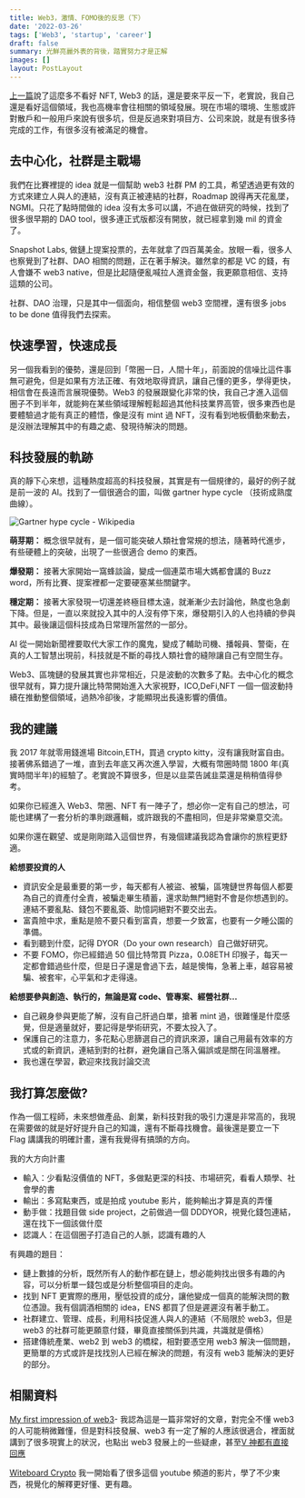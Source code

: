 ```yaml
---
title: Web3，激情、FOMO後的反思（下）
date: '2022-03-26'
tags: ['Web3', 'startup', 'career']
draft: false
summary: 光鮮亮麗外表的背後，踏實努力才是正解
images: []
layout: PostLayout
---
```


[上一篇](https://joeywang.blog/blog/web3-reflection-1)說了這麼多不看好 NFT, Web3 的話，還是要來平反一下，老實說，我自己還是看好這個領域，我也高機率會往相關的領域發展。現在市場的環境、生態或許對散戶和一般用戶來說有很多坑，但是反過來對項目方、公司來說，就是有很多待完成的工作，有很多沒有被滿足的機會。

## 去中心化，社群是主戰場

我們在比賽裡提的 idea 就是一個幫助 web3 社群 PM 的工具，希望透過更有效的方式來建立人與人的連結，沒有真正被連結的社群，Roadmap 說得再天花亂墜，NGMI。只花了點時間做的 idea 沒有太多可以講，不過在做研究的時候，找到了很多很早期的 DAO tool，很多連正式版都沒有開放，就已經拿到幾 mil 的資金了。

Snapshot Labs, 做鏈上提案投票的，去年就拿了四百萬美金。放眼一看，很多人也察覺到了社群、DAO 相關的問題，正在著手解決。雖然拿的都是 VC 的錢，有人會嫌不 web3 native，但是比起隨便亂喊拉人進資金盤，我更願意相信、支持這類的公司。

社群、DAO 治理，只是其中一個面向，相信整個 web3 空間裡，還有很多 jobs to be done 值得我們去探索。

## 快速學習，快速成長

另一個我看到的優勢，還是回到「幣圈一日，人間十年」，前面說的信噪比這件事無可避免，但是如果有方法正確、有效地取得資訊，讓自己懂的更多，學得更快，相信會在長遠而言展現優勢。Web3 的發展跟變化非常的快，我自己才進入這個圈子不到半年，就能夠在某些領域理解輕鬆超過其他科技業界高管，很多東西也是要體驗過才能有真正的體悟，像是沒有 mint 過 NFT，沒有看到地板價動來動去，是沒辦法理解其中的有趣之處、發現待解決的問題。

## 科技發展的軌跡

真的靜下心來想，這種熱度超高的科技發展，其實是有一個規律的，最好的例子就是前一波的 AI。找到了一個很適合的圖，叫做 gartner hype cycle （技術成熟度曲線）。

![Gartner hype cycle - Wikipedia](https://upload.wikimedia.org/wikipedia/commons/thumb/9/94/Gartner_Hype_Cycle.svg/1200px-Gartner_Hype_Cycle.svg.png)

**萌芽期：**
概念很早就有，是一個可能突破人類社會常規的想法，隨著時代進步，有些硬體上的突破，出現了一些很適合 demo 的東西。

**爆發期：**
接著大家開始一窩蜂談論，變成一個連菜市場大媽都會講的 Buzz word，所有比賽、提案裡都一定要硬塞某些關鍵字。

**穩定期：**
接著大家發現一切還差終極目標太遠，就漸漸少去討論他，熱度也急劇下降。但是，一直以來就投入其中的人沒有停下來，爆發期引入的人也持續的參與其中。最後讓這個科技成為日常理所當然的一部分。

AI 從一開始新聞裡要取代大家工作的魔鬼，變成了輔助司機、播報員、警衛，在真的人工智慧出現前，科技就是不斷的尋找人類社會的縫隙讓自己有空間生存。

Web3、區塊鏈的發展其實也非常相近，只是波動的次數多了點。去中心化的概念很早就有，算力提升讓比特幣開始進入大家視野，ICO,DeFi,NFT 一個一個波動持續在推動整個領域，過熱冷卻後，才能顯現出長遠影響的價值。

## 我的建議

我 2017 年就零用錢進場 Bitcoin,ETH，買過 crypto kitty，沒有讓我財富自由。接著佛系錯過了一堆，直到去年底又再次進入學習，大概有幣圈時間 1800 年(真實時間半年)的經驗了。老實說不算很多，但是以韭菜告誡韭菜還是稍稍值得參考。

如果你已經進入 Web3、幣圈、NFT 有一陣子了，想必你一定有自己的想法，可能也建構了一套分析的準則跟邏輯，或許跟我的不盡相同，但是非常樂意交流。

如果你還在觀望、或是剛剛踏入這個世界，有幾個建議我認為會讓你的旅程更舒適。

**給想要投資的人**

- 資訊安全是最重要的第一步，每天都有人被盜、被騙，區塊鏈世界每個人都要為自己的資產付全責，被騙走畢生積蓄，還求助無門絕對不會是你想遇到的。連結不要亂點、錢包不要亂簽、助憶詞絕對不要交出去。
- 富貴險中求，重點是險不要只看到富貴，想要一夕致富，也要有一夕睡公園的準備。
- 看到聽到什麼，記得 DYOR（Do your own research）自己做好研究。
- 不要 FOMO，你已經錯過 50 個比特幣買 Pizza，0.08ETH 印猴子，每天一定都會錯過些什麼，但是日子還是會過下去，越是懊悔，急著上車，越容易被騙、被套牢，心平氣和才走得遠。

**給想要參與創造、執行的，無論是寫 code、管專案、經營社群...**

- 自己親身參與更能了解，沒有自己肝過白單，搶著 mint 過，很難懂是什麼感覺，但是適量就好，要記得是學術研究，不要太投入了。
- 保護自己的注意力，多花點心思篩選自己的資訊來源，讓自己用最有效率的方式或的新資訊，連結到對的社群，避免讓自己落入偏誤或是關在同溫層裡。
- 我也還在學習，歡迎來找我討論交流

## 我打算怎麼做?

作為一個工程師，未來想做產品、創業，新科技對我的吸引力還是非常高的，我現在需要做的就是好好提升自己的知識，還有不斷尋找機會。最後還是要立一下 Flag 講講我的明確計畫，還有我覺得有搞頭的方向。

我的大方向計畫

- 輸入：少看點沒價值的 NFT，多做點更深的科技、市場研究，看看人類學、社會學的書
- 輸出：多寫點東西，或是拍成 youtube 影片，能夠輸出才算是真的弄懂
- 動手做：找題目做 side project，之前做過一個 DDDYOR，視覺化錢包連結，還在找下一個該做什麼
- 認識人：在這個圈子打造自己的人脈，認識有趣的人

有興趣的題目：

- 鏈上數據的分析，既然所有人的動作都在鏈上，想必能夠找出很多有趣的內容，可以分析單一錢包或是分析整個項目的走向。
- 找到 NFT 更實際的應用，壓低投資的成分，讓他變成一個真的能解決問的數位憑證。我有個調酒相關的 idea，ENS 都買了但是遲遲沒有著手動工。
- 社群建立、管理、成長，利用科技促進人與人的連結（不局限於 web3，但是 web3 的社群可能更願意付錢，畢竟直接關係到共識，共識就是價格）
- 搭建傳統產業、web2 到 web3 的橋樑，相對要憑空用 web3 解決一個問題，更簡單的方式或許是找找別人已經在解決的問題，有沒有 web3 能解決的更好的部分。

## 相關資料

[My first impression of web3](https://moxie.org/2022/01/07/web3-first-impressions.html)- 我認為這是一篇非常好的文章，對完全不懂 web3 的人可能稍微難懂，但是對科技發展、web3 有一定了解的人應該很適合，裡面就講到了很多現實上的狀況，也點出 web3 發展上的一些疑慮，甚至[V 神都有直接回應](https://www.reddit.com/r/ethereum/comments/ryk3it/my_first_impressions_of_web3/hrrz15r/)

[Witeboard Crypto](https://www.youtube.com/c/WhiteboardCrypto) 我一開始看了很多這個 youtube 頻道的影片，學了不少東西，視覺化的解釋更好懂、更有趣。
